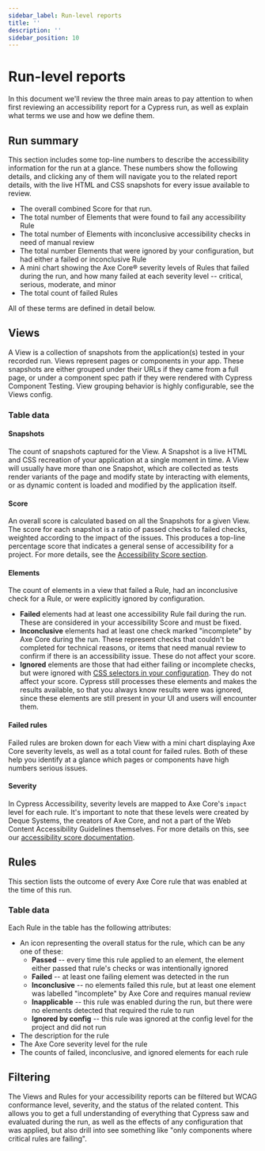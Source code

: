 ```yaml
---
sidebar_label: Run-level reports
title: ''
description: ''
sidebar_position: 10
---
```


# Run-level reports

<AccessibilityAddon />

In this document we'll review the three main areas to pay attention to when first reviewing an accessibility report for a Cypress run, as well as explain what terms we use and how we define them.

## Run summary

<DocsImage
  src="/img/accessibility/core-concepts/cypress-accessibility-summary-metrics.png"
  width="60%"
  alt="A heading reads Cypress Accessibility, above some summary metrics that are describe in detail in this document's text."
/>

This section includes some top-line numbers to describe the accessibility information for the run at a glance. These numbers show the following details, and clicking any of them will navigate you to the related report details, with the live HTML and CSS snapshots for every issue available to review.

- The overall combined Score for that run.
- The total number of Elements that were found to fail any accessibility Rule
- The total number of Elements with inconclusive accessibility checks in need of manual review
- The total number Elements that were ignored by your configuration, but had either a failed or inconclusive Rule
- A mini chart showing the Axe Core® severity levels of Rules that failed during the run, and how many failed at each severity level -- critical, serious, moderate, and minor
- The total count of failed Rules

All of these terms are defined in detail below.

## Views

A View is a collection of snapshots from the application(s) tested in your recorded run. Views represent pages or components in your app. These snapshots are either grouped under their URLs if they came from a full page, or under a component spec path if they were rendered with Cypress Component Testing. View grouping behavior is highly configurable, see the Views config.

<DocsImage
  src="/img/accessibility/core-concepts/cypress-accessibility-views-dashboard.png"
  alt="The Cypress Accessibility Views List, in context in Cypress Cloud, reflecting a run of the Cypress Realworld App where violations of accessibility rules were detected on multiple pages."
/>

### Table data

#### Snapshots

The count of snapshots captured for the View. A Snapshot is a live HTML and CSS recreation of your application at a single moment in time. A View will usually have more than one Snapshot, which are collected as tests render variants of the page and modify state by interacting with elements, or as dynamic content is loaded and modified by the application itself.

#### Score

An overall score is calculated based on all the Snapshots for a given View. The score for each snapshot is a ratio of passed checks to failed checks, weighted according to the impact of the issues. This produces a top-line percentage score that indicates a general sense of accessibility for a project. For more details, see the [Accessibility Score section](/accessibility/core-concepts/accessibility-score).

#### Elements

The count of elements in a view that failed a Rule, had an inconclusive check for a Rule, or were explicitly ignored by configuration.

- **Failed** elements had at least one accessibility Rule fail during the run. These are considered in your accessibility Score and must be fixed.&#x20;
- **Inconclusive** elements had at least one check marked "incomplete" by Axe Core during the run. These represent checks that couldn't be completed for technical reasons, or items that need manual review to confirm if there is an accessibility issue. These do not affect your score.
- **Ignored** elements are those that had either failing or incomplete checks, but were ignored with [CSS selectors in your configuration](/accessibility/configuration/elementfilters). They do not affect your score. Cypress still processes these elements and makes the results available, so that you always know results were was ignored, since these elements are still present in your UI and users will encounter them.

#### Failed rules

Failed rules are broken down for each View with a mini chart displaying Axe Core severity levels, as well as a total count for failed rules. Both of these help you identify at a glance which pages or components have high numbers serious issues.

#### Severity

In Cypress Accessibility, severity levels are mapped to Axe Core's `impact` level for each rule. It's important to note that these levels were created by Deque Systems, the creators of Axe Core, and not a part of the Web Content Accessibility Guidelines themselves. For more details on this, see our [accessibility score documentation](https://github.com/dequelabs/axe-core/blob/develop/doc/issue_impact.md).

## Rules

This section lists the outcome of every Axe Core rule that was enabled at the time of this run.

<DocsImage
  src="/img/accessibility/core-concepts/cypress-accessibility-rules-list.png"
  alt="The Cypress Accessibility rules list showing multiple accessibility rules failing in this run of the Cypress Realworld App."
/>

### Table data

Each Rule in the table has the following attributes:

- An icon representing the overall status for the rule, which can be any one of these:
  - **Passed** -- every time this rule applied to an element, the element either passed that rule's checks or was intentionally ignored
  - **Failed** -- at least one failing element was detected in the run
  - **Inconclusive** -- no elements failed this rule, but at least one element was labelled "incomplete" by Axe Core and requires manual review
  - **Inapplicable** -- this rule was enabled during the run, but there were no elements detected that required the rule to run
  - **Ignored by config** -- this rule was ignored at the config level for the project and did not run
- The description for the rule
- The Axe Core severity level for the rule
- The counts of failed, inconclusive, and ignored elements for each rule

## Filtering

The Views and Rules for your accessibility reports can be filtered but WCAG conformance level, severity, and the status of the related content. This allows you to get a full understanding of everything that Cypress saw and evaluated during the run, as well as the effects of any configuration that was applied, but also drill into see something like "only components where critical rules are failing".
